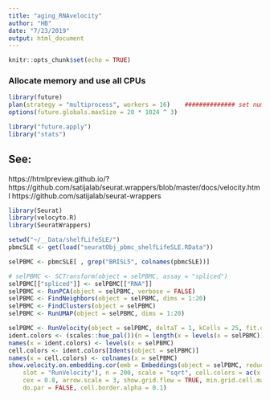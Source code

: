 ```yaml
---
title: "aging_RNAvelocity"
author: "HB"
date: "7/23/2019"
output: html_document
---
```


```r
knitr::opts_chunk$set(echo = TRUE)
```

### Allocate memory  and use all CPUs

```r
library(future)
plan(strategy = "multiprocess", workers = 16)    ############## set number of CPUs #################
options(future.globals.maxSize = 20 * 1024 ^ 3)

library("future.apply")
library("stats")
```

## See:

https://htmlpreview.github.io/?https://github.com/satijalab/seurat.wrappers/blob/master/docs/velocity.html
https://github.com/satijalab/seurat-wrappers


```r
library(Seurat)
library(velocyto.R)
library(SeuratWrappers)

setwd("~/__Data/shelfLifeSLE/")
pbmcSLE <- get(load("seuratObj_pbmc_shelfLifeSLE.RData"))

selPBMC <- pbmcSLE[ , grep("BRISL5", colnames(pbmcSLE))]

# selPBMC <- SCTransform(object = selPBMC, assay = "spliced")
selPBMC[["spliced"]] <- selPBMC[["RNA"]]
selPBMC <- RunPCA(object = selPBMC, verbose = FALSE)
selPBMC <- FindNeighbors(object = selPBMC, dims = 1:20)
selPBMC <- FindClusters(object = selPBMC)
selPBMC <- RunUMAP(object = selPBMC, dims = 1:20)

selPBMC <- RunVelocity(object = selPBMC, deltaT = 1, kCells = 25, fit.quantile = 0.02)
ident.colors <- (scales::hue_pal())(n = length(x = levels(x = selPBMC)))
names(x = ident.colors) <- levels(x = selPBMC)
cell.colors <- ident.colors[Idents(object = selPBMC)]
names(x = cell.colors) <- colnames(x = selPBMC)
show.velocity.on.embedding.cor(emb = Embeddings(object = selPBMC, reduction = "umap"), vel = Tool(object = selPBMC, 
    slot = "RunVelocity"), n = 200, scale = "sqrt", cell.colors = ac(x = cell.colors, alpha = 0.5), 
    cex = 0.8, arrow.scale = 3, show.grid.flow = TRUE, min.grid.cell.mass = 0.5, grid.n = 40, arrow.lwd = 1, 
    do.par = FALSE, cell.border.alpha = 0.1)

```

